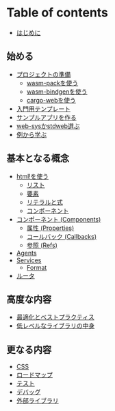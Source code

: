 # Table of contents

* [はじめに](index.mdx)

## 始める

* [プロジェクトの準備](getting-started/project-setup.mdx)
  * [wasm-packを使う](getting-started/project-setup/using-wasm-pack.mdx)
  * [wasm-bindgenを使う](getting-started/project-setup/using-wasm-bindgen.mdx)
  * [cargo-webを使う](getting-started/project-setup/using-cargo-web.mdx)
* [入門用テンプレート](getting-started/starter-templates.mdx)
* [サンプルアプリを作る](getting-started/build-a-sample-app.mdx)
* [web-sysかstdweb選ぶ](getting-started/choose-web-library.mdx)
* [例から学ぶ](getting-started/examples.mdx)

## 基本となる概念 <a id="concepts"></a>

* [html!を使う](concepts/html.mdx)
  * [リスト](concepts/html/lists.mdx)
  * [要素](concepts/html/elements.mdx)
  * [リテラルと式](concepts/html/literals-and-expressions.mdx)
  * [コンポーネント](concepts/html/components.mdx)
* [コンポーネント (Components)](concepts/components.mdx)
  * [属性 (Properties)](concepts/components/properties.mdx)
  * [コールバック (Callbacks)](concepts/components/callbacks.mdx)
  * [参照 (Refs)](concepts/components/refs.mdx)
* [Agents](concepts/agents.mdx)
* [Services](concepts/services.mdx)
  * [Format](concepts/services/format.mdx)
* [ルータ](concepts/router.mdx)

## 高度な内容

* [最適化とベストプラクティス](advanced-topics/optimizations.mdx)
* [低レベルなライブラリの中身](advanced-topics/how-it-works.mdx)

## 更なる内容

* [CSS](more/css.mdx)
* [ロードマップ](more/roadmap.mdx)
* [テスト](more/testing.mdx)
* [デバッグ](more/debugging.mdx)
* [外部ライブラリ](more/external-libs.mdx)

